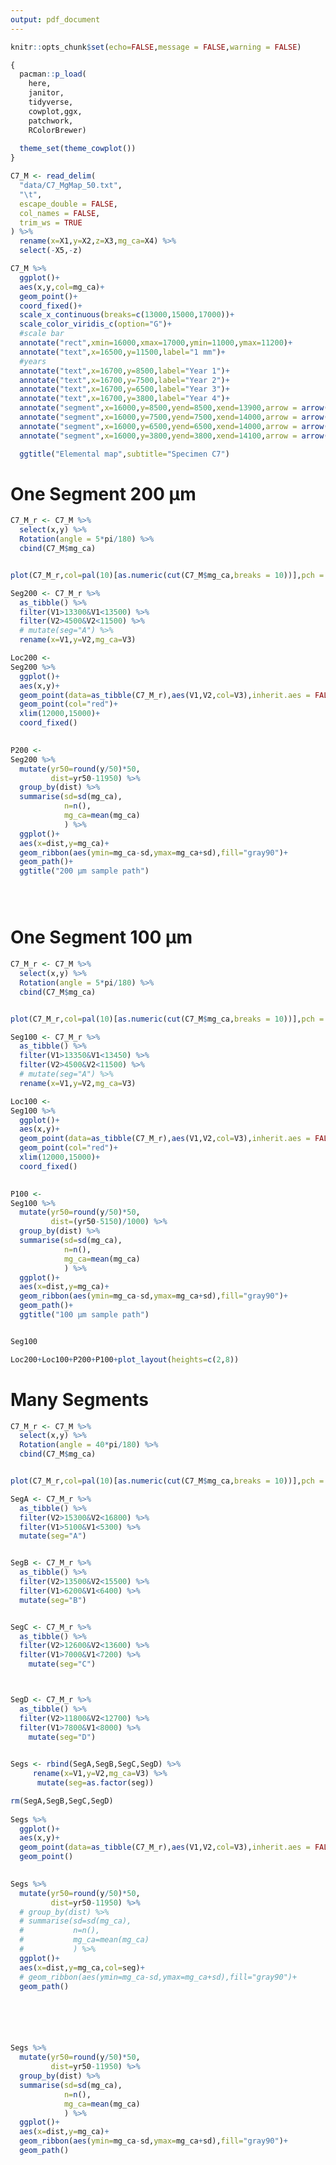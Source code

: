 ```yaml
---
output: pdf_document
---
```


```r
knitr::opts_chunk$set(echo=FALSE,message = FALSE,warning = FALSE)

{
  pacman::p_load(
    here,
    janitor,
    tidyverse,
    cowplot,ggx,
    patchwork,
    RColorBrewer) 
  
  theme_set(theme_cowplot())
}
```

```r
C7_M <- read_delim(
  "data/C7_MgMap_50.txt",
  "\t",
  escape_double = FALSE,
  col_names = FALSE,
  trim_ws = TRUE
) %>% 
  rename(x=X1,y=X2,z=X3,mg_ca=X4) %>% 
  select(-X5,-z)

C7_M %>% 
  ggplot()+
  aes(x,y,col=mg_ca)+
  geom_point()+
  coord_fixed()+
  scale_x_continuous(breaks=c(13000,15000,17000))+
  scale_color_viridis_c(option="G")+
  #scale bar
  annotate("rect",xmin=16000,xmax=17000,ymin=11000,ymax=11200)+
  annotate("text",x=16500,y=11500,label="1 mm")+
  #years
  annotate("text",x=16700,y=8500,label="Year 1")+
  annotate("text",x=16700,y=7500,label="Year 2")+
  annotate("text",x=16700,y=6500,label="Year 3")+
  annotate("text",x=16700,y=3800,label="Year 4")+
  annotate("segment",x=16000,y=8500,yend=8500,xend=13900,arrow = arrow(angle = 20, length = unit(0.4,"cm")))+
  annotate("segment",x=16000,y=7500,yend=7500,xend=14000,arrow = arrow(angle = 20, length = unit(0.4,"cm")))+
  annotate("segment",x=16000,y=6500,yend=6500,xend=14000,arrow = arrow(angle = 20, length = unit(0.4,"cm")))+
  annotate("segment",x=16000,y=3800,yend=3800,xend=14100,arrow = arrow(angle = 20, length = unit(0.4,"cm")))+

  ggtitle("Elemental map",subtitle="Specimen C7")

```

# One Segment 200 µm
```r
C7_M_r <- C7_M %>% 
  select(x,y) %>% 
  Rotation(angle = 5*pi/180) %>% 
  cbind(C7_M$mg_ca)


plot(C7_M_r,col=pal(10)[as.numeric(cut(C7_M$mg_ca,breaks = 10))],pch = 20,asp=1)

Seg200 <- C7_M_r %>%
  as_tibble() %>% 
  filter(V1>13300&V1<13500) %>%
  filter(V2>4500&V2<11500) %>% 
  # mutate(seg="A") %>% 
  rename(x=V1,y=V2,mg_ca=V3)

Loc200 <- 
Seg200 %>% 
  ggplot()+
  aes(x,y)+
  geom_point(data=as_tibble(C7_M_r),aes(V1,V2,col=V3),inherit.aes = FALSE,show.legend = FALSE)+
  geom_point(col="red")+
  xlim(12000,15000)+
  coord_fixed()
  
```

```r

P200 <- 
Seg200 %>% 
  mutate(yr50=round(y/50)*50,
         dist=yr50-11950) %>% 
  group_by(dist) %>%
  summarise(sd=sd(mg_ca),
            n=n(),
            mg_ca=mean(mg_ca)
            ) %>%
  ggplot()+
  aes(x=dist,y=mg_ca)+
  geom_ribbon(aes(ymin=mg_ca-sd,ymax=mg_ca+sd),fill="gray90")+
  geom_path()+
  ggtitle("200 µm sample path")





```



# One Segment 100 µm
```r
C7_M_r <- C7_M %>% 
  select(x,y) %>% 
  Rotation(angle = 5*pi/180) %>% 
  cbind(C7_M$mg_ca)


plot(C7_M_r,col=pal(10)[as.numeric(cut(C7_M$mg_ca,breaks = 10))],pch = 20,asp=1)

Seg100 <- C7_M_r %>%
  as_tibble() %>% 
  filter(V1>13350&V1<13450) %>%
  filter(V2>4500&V2<11500) %>% 
  # mutate(seg="A") %>% 
  rename(x=V1,y=V2,mg_ca=V3)

Loc100 <- 
Seg100 %>% 
  ggplot()+
  aes(x,y)+
  geom_point(data=as_tibble(C7_M_r),aes(V1,V2,col=V3),inherit.aes = FALSE,show.legend = FALSE)+
  geom_point(col="red")+
  xlim(12000,15000)+
  coord_fixed()
  
```

```r

P100 <- 
Seg100 %>% 
  mutate(yr50=round(y/50)*50,
         dist=(yr50-5150)/1000) %>% 
  group_by(dist) %>%
  summarise(sd=sd(mg_ca),
            n=n(),
            mg_ca=mean(mg_ca)
            ) %>%
  ggplot()+
  aes(x=dist,y=mg_ca)+
  geom_ribbon(aes(ymin=mg_ca-sd,ymax=mg_ca+sd),fill="gray90")+
  geom_path()+
  ggtitle("100 µm sample path")


Seg100

```

```r

Loc200+Loc100+P200+P100+plot_layout(heights=c(2,8))


```



# Many Segments
```r
C7_M_r <- C7_M %>% 
  select(x,y) %>% 
  Rotation(angle = 40*pi/180) %>% 
  cbind(C7_M$mg_ca)


plot(C7_M_r,col=pal(10)[as.numeric(cut(C7_M$mg_ca,breaks = 10))],pch = 20,asp=1)

SegA <- C7_M_r %>%
  as_tibble() %>% 
  filter(V2>15300&V2<16800) %>%
  filter(V1>5100&V1<5300) %>% 
  mutate(seg="A")


SegB <- C7_M_r %>%
  as_tibble() %>% 
  filter(V2>13500&V2<15500) %>%
  filter(V1>6200&V1<6400) %>% 
  mutate(seg="B")


SegC <- C7_M_r %>%
  as_tibble() %>% 
  filter(V2>12600&V2<13600) %>%
  filter(V1>7000&V1<7200) %>% 
    mutate(seg="C")



SegD <- C7_M_r %>%
  as_tibble() %>% 
  filter(V2>11800&V2<12700) %>%
  filter(V1>7800&V1<8000) %>% 
    mutate(seg="D")

     
Segs <- rbind(SegA,SegB,SegC,SegD) %>% 
     rename(x=V1,y=V2,mg_ca=V3) %>% 
      mutate(seg=as.factor(seg))

rm(SegA,SegB,SegC,SegD)
     
Segs %>% 
  ggplot()+
  aes(x,y)+
  geom_point(data=as_tibble(C7_M_r),aes(V1,V2,col=V3),inherit.aes = FALSE,show.legend = FALSE)+
  geom_point()
  
```

```r


Segs %>% 
  mutate(yr50=round(y/50)*50,
         dist=yr50-11950) %>% 
  # group_by(dist) %>% 
  # summarise(sd=sd(mg_ca),
  #           n=n(),
  #           mg_ca=mean(mg_ca)
  #           ) %>% 
  ggplot()+
  aes(x=dist,y=mg_ca,col=seg)+
  # geom_ribbon(aes(ymin=mg_ca-sd,ymax=mg_ca+sd),fill="gray90")+
  geom_path()






Segs %>% 
  mutate(yr50=round(y/50)*50,
         dist=yr50-11950) %>% 
  group_by(dist) %>% 
  summarise(sd=sd(mg_ca),
            n=n(),
            mg_ca=mean(mg_ca)
            ) %>% 
  ggplot()+
  aes(x=dist,y=mg_ca)+
  geom_ribbon(aes(ymin=mg_ca-sd,ymax=mg_ca+sd),fill="gray90")+
  geom_path()
```

